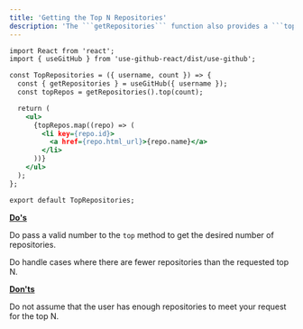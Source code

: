 ```yaml
---
title: 'Getting the Top N Repositories'
description: 'The ```getRepositories``` function also provides a ```top``` method to retrieve the top N repositories based on their order in the list (sorted by update time).'
---
```


```htm
import React from 'react';
import { useGitHub } from 'use-github-react/dist/use-github';

const TopRepositories = ({ username, count }) => {
  const { getRepositories } = useGitHub({ username });
  const topRepos = getRepositories().top(count);

  return (
    <ul>
      {topRepos.map((repo) => (
        <li key={repo.id}>
          <a href={repo.html_url}>{repo.name}</a>
        </li>
      ))}
    </ul>
  );
};

export default TopRepositories;
```

**<ins>Do's</ins>**

Do pass a valid number to the ```top``` method to get the desired number of repositories.

Do handle cases where there are fewer repositories than the requested top N.

**<ins>Don'ts</ins>**

Do not assume that the user has enough repositories to meet your request for the top N.